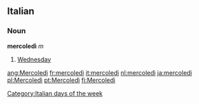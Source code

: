 ==Italian==
===Noun===
'''mercoledì''' ''m''

#[[Wednesday]]

[[Category:Italian days of the week]]

[[ang:Mercoledì]]
[[fr:mercoledì]]
[[it:mercoledì]]
[[nl:mercoledì]]
[[ja:mercoledì]]
[[pl:Mercoledì]]
[[pt:Mercoledì]]
[[fi:Mercoledì]]